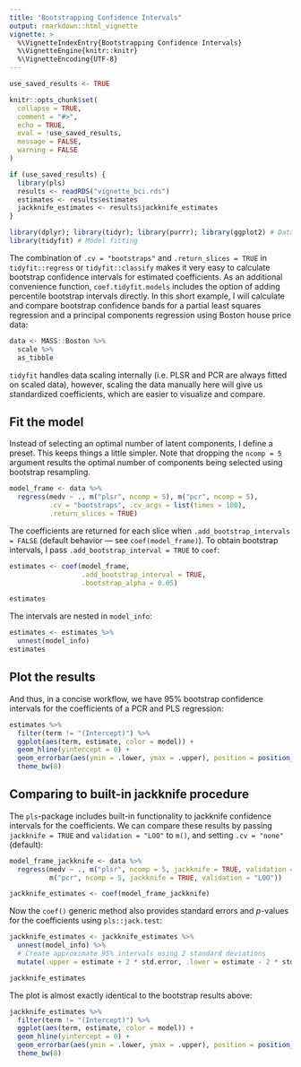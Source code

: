```yaml
---
title: "Bootstrapping Confidence Intervals"
output: rmarkdown::html_vignette
vignette: >
  %\VignetteIndexEntry{Bootstrapping Confidence Intervals}
  %\VignetteEngine{knitr::knitr}
  %\VignetteEncoding{UTF-8}
---
```


```r
use_saved_results <- TRUE

knitr::opts_chunk$set(
  collapse = TRUE,
  comment = "#>",
  echo = TRUE,
  eval = !use_saved_results,
  message = FALSE,
  warning = FALSE
)

if (use_saved_results) {
  library(pls)
  results <- readRDS("vignette_bci.rds")
  estimates <- results$estimates
  jackknife_estimates <- results$jackknife_estimates
}
```

```r
library(dplyr); library(tidyr); library(purrr); library(ggplot2) # Data wrangling
library(tidyfit) # Model fitting
```

The combination of `.cv = "bootstraps"` and `.return_slices = TRUE` in `tidyfit::regress` or `tidyfit::classify` makes it very easy to calculate bootstrap confidence intervals for estimated coefficients. As an additional convenience function, `coef.tidyfit.models` includes the option of adding percentile bootstrap intervals directly. In this short example, I will calculate and compare bootstrap confidence bands for a partial least squares regression and a principal components regression using Boston house price data:

```r
data <- MASS::Boston %>% 
  scale %>% 
  as_tibble
```

`tidyfit` handles data scaling internally (i.e. PLSR and PCR are always fitted on scaled data), however, scaling the data manually here will give us standardized coefficients, which are easier to visualize and compare.

## Fit the model

Instead of selecting an optimal number of latent components, I define a preset. This keeps things a little simpler. Note that dropping the `ncomp = 5` argument results the optimal number of components being selected using bootstrap resampling.

```r
model_frame <- data %>% 
  regress(medv ~ ., m("plsr", ncomp = 5), m("pcr", ncomp = 5),
          .cv = "bootstraps", .cv_args = list(times = 100), 
          .return_slices = TRUE)
```

The coefficients are returned for each slice when `.add_bootstrap_intervals = FALSE` (default behavior --- see `coef(model_frame)`). To obtain bootstrap intervals, I pass `.add_bootstrap_interval = TRUE` to `coef`:

```r
estimates <- coef(model_frame, 
                  .add_bootstrap_interval = TRUE, 
                  .bootstrap_alpha = 0.05)
```

```r
estimates
```

The intervals are nested in `model_info`:

```r
estimates <- estimates %>% 
  unnest(model_info)
estimates
```

## Plot the results

And thus, in a concise workflow, we have 95% bootstrap confidence intervals for the coefficients of a PCR and PLS regression:

```r
estimates %>% 
  filter(term != "(Intercept)") %>% 
  ggplot(aes(term, estimate, color = model)) +
  geom_hline(yintercept = 0) +
  geom_errorbar(aes(ymin = .lower, ymax = .upper), position = position_dodge()) +
  theme_bw(8)
```

## Comparing to built-in jackknife procedure

The `pls`-package includes built-in functionality to jackknife confidence intervals for the coefficients. We can compare these results by passing `jackknife = TRUE` and `validation = "LOO"` to `m()`, and setting `.cv = "none"` (default):

```r
model_frame_jackknife <- data %>% 
  regress(medv ~ ., m("plsr", ncomp = 5, jackknife = TRUE, validation = "LOO"), 
          m("pcr", ncomp = 5, jackknife = TRUE, validation = "LOO"))

jackknife_estimates <- coef(model_frame_jackknife)
```

Now the `coef()` generic method also provides standard errors and $p$-values for the coefficients using `pls::jack.test`:

```r
jackknife_estimates <- jackknife_estimates %>% 
  unnest(model_info) %>% 
  # Create approximate 95% intervals using 2 standard deviations
  mutate(.upper = estimate + 2 * std.error, .lower = estimate - 2 * std.error)

jackknife_estimates
```

The plot is almost exactly identical to the bootstrap results above:

```r
jackknife_estimates %>% 
  filter(term != "(Intercept)") %>% 
  ggplot(aes(term, estimate, color = model)) +
  geom_hline(yintercept = 0) +
  geom_errorbar(aes(ymin = .lower, ymax = .upper), position = position_dodge()) +
  theme_bw(8)
```

